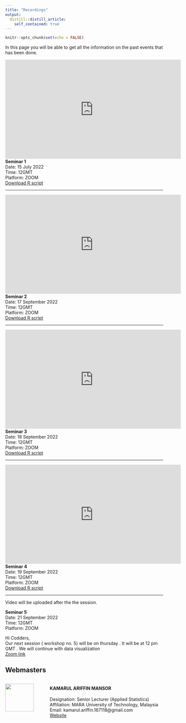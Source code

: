 ```yaml
---
title: "Recordings"
output: 
  distill::distill_article:
    self_contained: true
---
```


```r
knitr::opts_chunk$set(echo = FALSE)
```

In this page you will be able to get all the information on the past events that has been done.  


<iframe width="560" height="315" src="https://www.youtube.com/embed/IURWkDCEjCU" title="YouTube video player" frameborder="0" allow="accelerometer; autoplay; clipboard-write; encrypted-media; gyroscope; picture-in-picture" allowfullscreen></iframe>  

<aside>
**Seminar 1**  
Date: 15 July 2022  
Time: 12GMT  
Platform: ZOOM  
[Download R script](R_eng_2020/firstseminar.R)
</aside>  

***

<iframe width="560" height="315" src="https://www.youtube.com/embed/td0FvniPbGY" title="YouTube video player" frameborder="0" allow="accelerometer; autoplay; clipboard-write; encrypted-media; gyroscope; picture-in-picture" allowfullscreen></iframe>  

<aside>
**Seminar 2**  
Date: 17 September 2022  
Time: 12GMT  
Platform: ZOOM  
[Download R script](R_eng_2020/secondseminar.R)
</aside>

***

<iframe width="560" height="315" src="https://www.youtube.com/embed/LbwHyryZzVw" title="YouTube video player" frameborder="0" allow="accelerometer; autoplay; clipboard-write; encrypted-media; gyroscope; picture-in-picture" allowfullscreen></iframe>  

<aside>
**Seminar 3**  
Date: 18 September 2022  
Time: 12GMT  
Platform: ZOOM  
[Download R script](R_eng_2020/thirdseminar.R)
</aside>

***

<iframe width="560" height="315" src="https://www.youtube.com/embed/iAYGN2Q-t2A" title="YouTube video player" frameborder="0" allow="accelerometer; autoplay; clipboard-write; encrypted-media; gyroscope; picture-in-picture" allowfullscreen></iframe>  

<aside>
**Seminar 4**  
Date: 19 September 2022  
Time: 12GMT  
Platform: ZOOM  
[Download R script](R_eng_202seminar4.R)
</aside>  

***

Video will be uploaded after the the session.  

<aside>  
**Seminar 5**  
Date: 21 September 2022  
Time: 12GMT  
Platform: ZOOM  

Hi Codders,  
Our next session ( workshop no. 5) will be on thursday . It will be at 12 pm GMT . We will continue with data visualization  
[Zoom link](https://ut-ee.zoom.us/j/92044325760?pwd=Y3NVQk5QbHh6T3M2enZpY3Y5YllqQT09)
</aside>  

## Webmasters {.appendix}

:::::: {style="display: flex; "}

::: {.column width="25%"}

![](assets/images/profile.png){width="80%"}

:::

::: {.column width="75%}

#### KAMARUL ARIFFIN MANSOR\
Designation: Senior Lecturer (Applied Statistics)\
Affiliation: MARA University of Technology, Malaysia\
Email: kamarul.ariffin.167118@gmail.com\
[Website](https://ariff118.github.io/kamansor.github.io/)

:::

::::::


